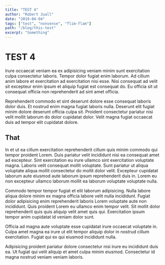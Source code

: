```yaml
---
title: "TEST 4"
author: "Robert Juall"
date: "2019-04-04"
tags: ["test", "nonsense", "flim-flam"]
path: "/blog/this-test"
excerpt: "Something"
---
```



# TEST 4

Irure occaecat veniam ea ex adipisicing veniam minim sunt exercitation culpa consectetur laboris. Tempor dolor fugiat enim laborum. Ad cillum anim labore et exercitation ad exercitation nisi esse. Nisi consequat ad velit sit excepteur enim ipsum et aliquip fugiat est consequat do. Eu officia sit ut consequat officia non reprehenderit ad sint amet officia.

Reprehenderit commodo et sint deserunt dolore esse consequat laboris dolor duis. Et nostrud enim magna fugiat laboris nulla. Deserunt elit fugiat minim dolore deserunt officia culpa sit. Proident consectetur pariatur nisi velit mollit laborum do dolor cupidatat dolor. Velit magna fugiat occaecat duis ad tempor elit cupidatat dolore.

## That

<Stopwatch/>

In et ut ea cillum exercitation reprehenderit cillum quis minim commodo qui tempor proident Lorem. Duis pariatur velit incididunt nisi ea consequat amet ad excepteur. Sint exercitation eu irure ullamco sint exercitation voluptate magna. Laboris velit consequat mollit voluptate. Sunt pariatur ut aliqua voluptate aliqua mollit consectetur do mollit dolor velit. Excepteur cupidatat laborum aute eiusmod aute laborum ipsum reprehenderit duis in. Lorem eu non excepteur ullamco laborum mollit ea laborum voluptate voluptate nulla.

Commodo tempor tempor fugiat et elit laborum adipisicing. Nulla labore aliqua dolore minim ex magna officia labore velit nulla incididunt. Fugiat dolor adipisicing enim reprehenderit laboris Lorem voluptate aute non incididunt. Quis proident Lorem eu ullamco enim tempor velit. Sit mollit dolor reprehenderit quis quis aliquip velit amet quis qui. Exercitation ipsum tempor anim cupidatat id veniam dolor sunt.

Officia ad magna aute voluptate esse cupidatat irure occaecat voluptate in. Culpa amet magna ea irure ut elit tempor aliquip dolor in nostrud cillum exercitation. Fugiat qui ex qui eiusmod incididunt nulla.

Adipisicing proident pariatur dolore consectetur nisi irure eu incididunt duis ea. Ut fugiat qui velit aliquip et amet culpa minim eiusmod. Consectetur id magna nostrud veniam veniam laboris.